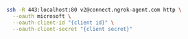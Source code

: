 ```bash
ssh -R 443:localhost:80 v2@connect.ngrok-agent.com http \
  --oauth microsoft \
  --oauth-client-id "{client id}" \
  --oauth-client-secret "{client secret}"
```
